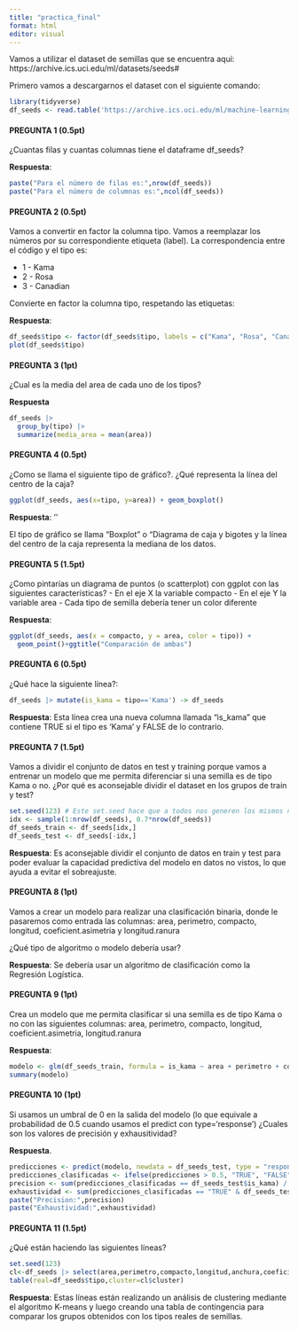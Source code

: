 ```yaml
---
title: "practica_final"
format: html
editor: visual
---
```


Vamos a utilizar el dataset de semillas que se encuentra aquí: https://archive.ics.uci.edu/ml/datasets/seeds#

Primero vamos a descargarnos el dataset con el siguiente comando:

```r
library(tidyverse)
df_seeds <- read.table('https://archive.ics.uci.edu/ml/machine-learning-databases/00236/seeds_dataset.txt', col.names =c('area','perimetro','compacto','longitud','anchura','coeficient.asimetria','longitud.ranura','tipo'))
```

#### PREGUNTA 1 (0.5pt)

¿Cuantas filas y cuantas columnas tiene el dataframe df_seeds?

**Respuesta**:

```r
paste("Para el número de filas es:",nrow(df_seeds))
paste("Para el número de columnas es:",ncol(df_seeds))
```

#### PREGUNTA 2 (0.5pt)

Vamos a convertir en factor la columna tipo. Vamos a reemplazar los números por su correspondiente etiqueta (label). La correspondencia entre el código y el tipo es:

-   1 - Kama
-   2 - Rosa
-   3 - Canadian

Convierte en factor la columna tipo, respetando las etiquetas:

**Respuesta**:

```r
df_seeds$tipo <- factor(df_seeds$tipo, labels = c("Kama", "Rosa", "Canadian"))
plot(df_seeds$tipo)
```

#### PREGUNTA 3 (1pt)

¿Cual es la media del area de cada uno de los tipos?

**Respuesta**

```r
df_seeds |>
  group_by(tipo) |>
  summarize(media_area = mean(area))
```

#### PREGUNTA 4 (0.5pt)

¿Como se llama el siguiente tipo de gráfico?. ¿Qué representa la línea del centro de la caja?

```r
ggplot(df_seeds, aes(x=tipo, y=area)) + geom_boxplot()
```

**Respuesta**: ''

El tipo de gráfico se llama "Boxplot" o "Diagrama de caja y bigotes y la línea del centro de la caja representa la mediana de los datos.

#### PREGUNTA 5 (1.5pt)

¿Como pintarías un diagrama de puntos (o scatterplot) con ggplot con las siguientes características? - En el eje X la variable compacto - En el eje Y la variable area - Cada tipo de semilla debería tener un color diferente

**Respuesta**:

```r
ggplot(df_seeds, aes(x = compacto, y = area, color = tipo)) +
  geom_point()+ggtitle("Comparación de ambas")
```

#### PREGUNTA 6 (0.5pt)

¿Qué hace la siguiente línea?:

```r
df_seeds |> mutate(is_kama = tipo=='Kama') -> df_seeds
```

**Respuesta**: Esta línea crea una nueva columna llamada "is_kama" que contiene TRUE si el tipo es 'Kama' y FALSE de lo contrario.

#### PREGUNTA 7 (1.5pt)

Vamos a dividir el conjunto de datos en test y training porque vamos a entrenar un modelo que me permita diferenciar si una semilla es de tipo Kama o no. ¿Por qué es aconsejable dividir el dataset en los grupos de train y test?

```r
set.seed(123) # Este set.seed hace que a todos nos generen los mismos número aleatorios
idx <- sample(1:nrow(df_seeds), 0.7*nrow(df_seeds))
df_seeds_train <- df_seeds[idx,]
df_seeds_test <- df_seeds[-idx,]
```

**Respuesta**: Es aconsejable dividir el conjunto de datos en train y test para poder evaluar la capacidad predictiva del modelo en datos no vistos, lo que ayuda a evitar el sobreajuste.

#### PREGUNTA 8 (1pt)

Vamos a crear un modelo para realizar una clasificación binaria, donde le pasaremos como entrada las columnas: area, perimetro, compacto, longitud, coeficient.asimetria y longitud.ranura

¿Qué tipo de algoritmo o modelo debería usar?

**Respuesta**: Se debería usar un algoritmo de clasificación como la Regresión Logística.

#### PREGUNTA 9 (1pt)

Crea un modelo que me permita clasificar si una semilla es de tipo Kama o no con las siguientes columnas: area, perimetro, compacto, longitud, coeficient.asimetria, longitud.ranura

**Respuesta**:

```r
modelo <- glm(df_seeds_train, formula = is_kama ~ area + perimetro + compacto + longitud + coeficient.asimetria + longitud.ranura, family = binomial)
summary(modelo)
```

#### PREGUNTA 10 (1pt)

Si usamos un umbral de 0 en la salida del modelo (lo que equivale a probabilidad de 0.5 cuando usamos el predict con type='response') ¿Cuales son los valores de precisión y exhausitividad?

**Respuesta**.

```r
predicciones <- predict(modelo, newdata = df_seeds_test, type = "response")
predicciones_clasificadas <- ifelse(predicciones > 0.5, "TRUE", "FALSE")
precision <- sum(predicciones_clasificadas == df_seeds_test$is_kama) / length(predicciones_clasificadas)
exhaustividad <- sum(predicciones_clasificadas == "TRUE" & df_seeds_test$is_kama == "TRUE") / sum(df_seeds_test$is_kama  == "TRUE")
paste("Precision:",precision)
paste("Exhaustividad:",exhaustividad)
```

#### PREGUNTA 11 (1.5pt)

¿Qué están haciendo las siguientes líneas?

```r
set.seed(123)
cl<-df_seeds |> select(area,perimetro,compacto,longitud,anchura,coeficient.asimetria,longitud.ranura) |> kmeans(3)
table(real=df_seeds$tipo,cluster=cl$cluster)
```

**Respuesta**: Estas líneas están realizando un análisis de clustering mediante el algoritmo K-means y luego creando una tabla de contingencia para comparar los grupos obtenidos con los tipos reales de semillas.
